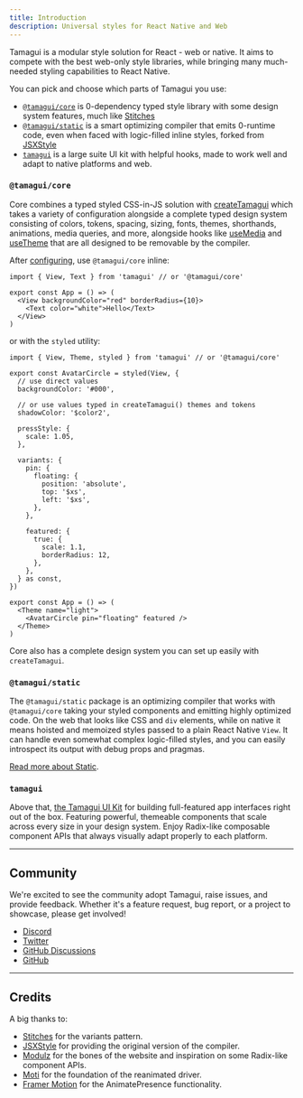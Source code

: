 ```yaml
---
title: Introduction
description: Universal styles for React Native and Web
---
```


<IntroParagraph>
  Tamagui is a modular style solution for React - web or native. It aims to compete with
  the best web-only style libraries, while bringing many much-needed styling capabilities
  to React Native.
</IntroParagraph>

<GetStarted />

You can pick and choose which parts of Tamagui you use:

- [`@tamagui/core`](/docs/core/configuration) is 0-dependency typed style library with some design system features, much like [Stitches](https://stitches.dev)
- [`@tamagui/static`](/docs/intro/why-a-compiler) is a smart optimizing compiler that emits 0-runtime code, even when faced with logic-filled inline styles, forked from [JSXStyle](https://github.com/jsxstyle/jsxstyle)
- [`tamagui`](/docs/components/stacks) is a large suite UI kit with helpful hooks, made to work well and adapt to native platforms and web.

### `@tamagui/core`

Core combines a typed styled CSS-in-JS solution with [createTamagui](/docs/core/configuration) which takes a variety of configuration alongside a complete typed design system consisting of colors, tokens, spacing, sizing, fonts, themes, shorthands, animations, media queries, and more, alongside hooks like [useMedia](/docs/core/use-media) and [useTheme](/docs/core/use-theme) that are all designed to be removable by the compiler.

After [configuring](/docs/core/configuration), use `@tamagui/core` inline:

```tsx
import { View, Text } from 'tamagui' // or '@tamagui/core'

export const App = () => (
  <View backgroundColor="red" borderRadius={10}>
    <Text color="white">Hello</Text>
  </View>
)
```

or with the `styled` utility:

```tsx
import { View, Theme, styled } from 'tamagui' // or '@tamagui/core'

export const AvatarCircle = styled(View, {
  // use direct values
  backgroundColor: '#000',

  // or use values typed in createTamagui() themes and tokens
  shadowColor: '$color2',

  pressStyle: {
    scale: 1.05,
  },

  variants: {
    pin: {
      floating: {
        position: 'absolute',
        top: '$xs',
        left: '$xs',
      },
    },

    featured: {
      true: {
        scale: 1.1,
        borderRadius: 12,
      },
    },
  } as const,
})

export const App = () => (
  <Theme name="light">
    <AvatarCircle pin="floating" featured />
  </Theme>
)
```

Core also has a complete design system you can set up easily with `createTamagui`.

### `@tamagui/static`

The `@tamagui/static` package is an optimizing compiler that works with `@tamagui/core` taking your styled components and emitting highly optimized code. On the web that looks like CSS and `div` elements, while on native it means hoisted and memoized styles passed to a plain React Native `View`. It can handle even somewhat complex logic-filled styles, and you can easily introspect its output with debug props and pragmas.

[Read more about Static](/docs/intro/why-a-compiler).

### `tamagui`

Above that, [the Tamagui UI Kit](/docs/components/views) for building full-featured app interfaces right out of the box. Featuring powerful, themeable components that scale across every size in your design system. Enjoy Radix-like composable component APIs that always visually adapt properly to each platform.

---

## Community

We're excited to see the community adopt Tamagui, raise issues, and provide feedback. Whether it's a feature request, bug report, or a project to showcase, please get involved!

- [Discord](https://discord.gg/4qh6tdcVDa)
- [Twitter](https://twitter.com/tamagui_js)
- [GitHub Discussions](https://github.com/tamagui/tamagui/discussions)
- [GitHub](https://github.com/tamagui/tamagui)

---

## Credits

A big thanks to:

- [Stitches](https://stitches.dev) for the variants pattern.
- [JSXStyle](https://github.com/jsxstyle/jsxstyle) for providing the original version of the compiler.
- [Modulz](https://github.com/modulz) for the bones of the website and inspiration on some Radix-like component APIs.
- [Moti](https://moti.fyi) for the foundation of the reanimated driver.
- [Framer Motion](https://github.com/framer/motion) for the AnimatePresence functionality.
